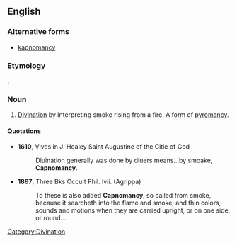 ==English==

===Alternative forms===
* [[kapnomancy]]

===Etymology===
{{etyl|grc}} {{term|||tr=kapnos|smoke|lang=grc}}.

===Noun===
{{en-noun|-}}

# [[divination|Divination]] by interpreting smoke rising from a fire. A form of [[pyromancy]].

====Quotations====
* '''1610''', Vives in J. Healey Saint Augustine of the Citie of God
*: Diuination generally was done by diuers means...by smoake, '''Capnomancy'''.
* '''1897''', Three Bks Occult Phil. lvii. (Agrippa)
*: To these is also added '''Capnomancy''', so called from smoke, because it searcheth into the flame and smoke; and thin colors, sounds and motions when they are carried upright, or on one side, or round...

[[Category:Divination]]